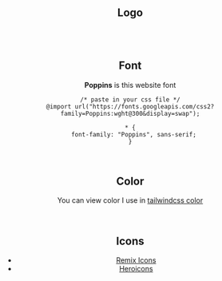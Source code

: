 
<Head title="Brand" />
<Navbar lantoshow={langenus} pathname="en-us" page="/brand" />
<Header title="Brand" description="View and Download our logo font or color!" />
<Layout>
<br />

## Logo

<Logo />

<br />
<br />

## Font

<b className="text-black dark:text-white">Poppins</b> is this website font

```
/* paste in your css file */
@import url("https://fonts.googleapis.com/css2?family=Poppins:wght@300&display=swap");

* {
  font-family: "Poppins", sans-serif;
}
```

<br />

## Color

You can view color I use in [tailwindcss color](https://tailwindcss.com/docs/customizing-colors)

<br />

## Icons
- [Remix Icons](https://remixicon.com/)
- [Heroicons](https://heroicons.com/)

<br />
</Layout>
<Footer paht="en-us" />
